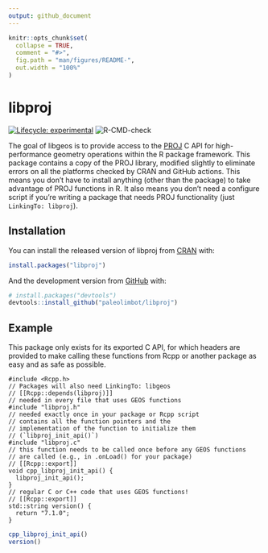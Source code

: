 ```yaml
---
output: github_document
---
```


<!-- README.md is generated from README.Rmd. Please edit that file -->

```r
knitr::opts_chunk$set(
  collapse = TRUE,
  comment = "#>",
  fig.path = "man/figures/README-",
  out.width = "100%"
)
```

# libproj

<!-- badges: start -->
[![Lifecycle: experimental](https://img.shields.io/badge/lifecycle-experimental-orange.svg)](https://www.tidyverse.org/lifecycle/#experimental)
![R-CMD-check](https://github.com/paleolimbot/libproj/workflows/R-CMD-check/badge.svg)
<!-- badges: end -->

The goal of libgeos is to provide access to the [PROJ](https://proj.org) C API for high-performance geometry operations within the R package framework. This package contains a copy of the PROJ library, modified slightly to eliminate errors on all the platforms checked by CRAN and GitHub actions. This means you don't have to install anything (other than the package) to take advantage of PROJ functions in R. It also means you don't need a configure script if you're writing a package that needs PROJ functionality (just `LinkingTo: libproj`).

## Installation

You can install the released version of libproj from [CRAN](https://CRAN.R-project.org) with:

``` r
install.packages("libproj")
```

And the development version from [GitHub](https://github.com/) with:

``` r
# install.packages("devtools")
devtools::install_github("paleolimbot/libproj")
```
## Example

This package only exists for its exported C API, for which headers are provided to make calling these functions from Rcpp or another package as easy and as safe as possible.

```Rcpp
#include <Rcpp.h>
// Packages will also need LinkingTo: libgeos
// [[Rcpp::depends(libproj)]]
// needed in every file that uses GEOS functions
#include "libproj.h"
// needed exactly once in your package or Rcpp script
// contains all the function pointers and the
// implementation of the function to initialize them
// (`libproj_init_api()`)
#include "libproj.c"
// this function needs to be called once before any GEOS functions
// are called (e.g., in .onLoad() for your package)
// [[Rcpp::export]]
void cpp_libproj_init_api() {
  libproj_init_api();
}
// regular C or C++ code that uses GEOS functions!
// [[Rcpp::export]]
std::string version() {
  return "7.1.0";
}
```

```r
cpp_libproj_init_api()
version()
```

